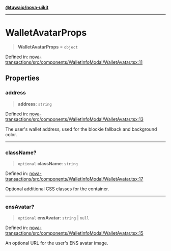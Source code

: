[**@tuwaio/nova-uikit**](../../../README.md)

***

# WalletAvatarProps

> **WalletAvatarProps** = `object`

Defined in: [nova-transactions/src/components/WalletInfoModal/WalletAvatar.tsx:11](https://github.com/TuwaIO/nova-uikit/blob/a9a3dcd0c2fff2c7055f9e3e89db0574c74d1153/packages/nova-transactions/src/components/WalletInfoModal/WalletAvatar.tsx#L11)

## Properties

### address

> **address**: `string`

Defined in: [nova-transactions/src/components/WalletInfoModal/WalletAvatar.tsx:13](https://github.com/TuwaIO/nova-uikit/blob/a9a3dcd0c2fff2c7055f9e3e89db0574c74d1153/packages/nova-transactions/src/components/WalletInfoModal/WalletAvatar.tsx#L13)

The user's wallet address, used for the blockie fallback and background color.

***

### className?

> `optional` **className**: `string`

Defined in: [nova-transactions/src/components/WalletInfoModal/WalletAvatar.tsx:17](https://github.com/TuwaIO/nova-uikit/blob/a9a3dcd0c2fff2c7055f9e3e89db0574c74d1153/packages/nova-transactions/src/components/WalletInfoModal/WalletAvatar.tsx#L17)

Optional additional CSS classes for the container.

***

### ensAvatar?

> `optional` **ensAvatar**: `string` \| `null`

Defined in: [nova-transactions/src/components/WalletInfoModal/WalletAvatar.tsx:15](https://github.com/TuwaIO/nova-uikit/blob/a9a3dcd0c2fff2c7055f9e3e89db0574c74d1153/packages/nova-transactions/src/components/WalletInfoModal/WalletAvatar.tsx#L15)

An optional URL for the user's ENS avatar image.
